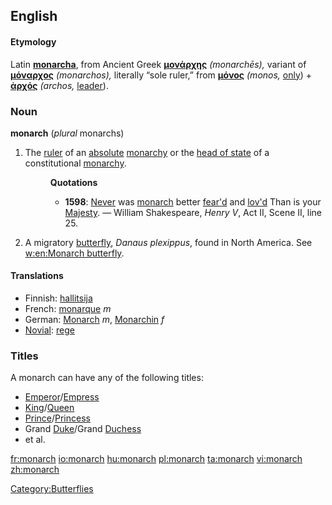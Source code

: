==English==
==== Etymology ====
Latin '''[[monarcha]]''', from Ancient Greek '''[[μονάρχης]]''' ''(monarchēs),'' variant of '''[[μόναρχος]]''' ''(monarchos),'' literally “sole ruler,” from '''[[μόνος]]''' ''(monos,'' [[only]]) + '''[[ἀρχός]]''' ''(archos,'' [[leader]]).

===Noun===
'''monarch''' (''plural'' monarchs)
#The [[ruler]] of an [[absolute]] [[monarchy]] or the [[head of state]] of a constitutional [[monarchy]].
#:'''Quotations'''
#:*'''1598''': [[Never]] was [[monarch]] better [[fear|fear'd]] and [[love|lov'd]]  Than is your [[Majesty]].  &mdash; William Shakespeare, ''Henry V'', Act II, Scene II, line 25.
#A migratory [[butterfly]], ''Danaus plexippus'', found in North America. See [[w:en:Monarch butterfly]].


====Translations====
*Finnish: [[hallitsija]]
*French: [[monarque]] ''m''
*German: [[Monarch]] ''m'', [[Monarchin]] ''f''
*[[Novial]]: [[rege]]

===Titles===
A monarch can have any of the following titles:
*[[Emperor]]/[[Empress]]
*[[King]]/[[Queen]]
*[[Prince]]/[[Princess]]
*Grand [[Duke]]/Grand [[Duchess]]
*et al.

[[fr:monarch]]
[[io:monarch]]
[[hu:monarch]]
[[pl:monarch]]
[[ta:monarch]]
[[vi:monarch]]
[[zh:monarch]]

[[Category:Butterflies]]